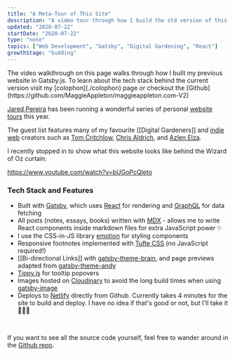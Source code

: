 ```yaml
---
title: "A Meta-Tour of This Site"
description: "A video tour through how I build the old version of this site"
updated: "2020-07-22"
startDate: "2020-07-22"
type: "note"
topics: ["Web Development", "Gatsby", "Digital Gardening", "React"]
growthStage: "budding"
---
```


<Alert>
    The video walkthrough on this page walks through how I built my previous
    website in Gatsby.js. To learn about the tech stack behind the current
    version visit my [colophon](./colophon) page or checkout the
    [Github](https://github.com/MaggieAppleton/maggieappleton.com-V2)
</Alert>

[Jared Pereira](https://awarm.space/) has been running a wonderful series of personal [website tours](https://www.youtube.com/playlist?list=PLEXbN99LY3OCarUeXcxWeZzOelXQvVdAA) this year.

The guest list features many of my favourite [[Digital Gardeners]] and [indie web](https://indieweb.org/) creators such as [Tom Critchlow](https://tomcritchlow.com/), [Chris Aldrich](https://boffosocko.com/), and [Azlen Elza](https://azlen.me/).

I recently stopped in to show what this website looks like behind the Wizard of Oz curtain:

https://www.youtube.com/watch?v=bUGoPcQleto

### Tech Stack and Features

-   Built with [Gatsby](https://www.gatsbyjs.org/), which uses [React](https://reactjs.org/) for rendering and [GraphQL](https://graphql.org/) for data fetching
-   All posts (notes, essays, books) written with [MDX](https://mdxjs.com/) - allows me to write React components inside markdown files for extra JavaScript power ✨
-   I use the CSS-in-JS library [emotion](https://emotion.sh/docs/introduction) for styling components
-   Responsive footnotes implemented with [Tufte CSS](https://edwardtufte.github.io/tufte-css/) (no JavaScript required!)
-   [[Bi-directional Links]] with [gatsby-theme-brain](https://github.com/aengusmcmillin/gatsby-theme-brain), and page previews adapted from [gatsby-theme-andy](https://github.com/aravindballa/gatsby-theme-andy)
-   [Tippy.js](https://atomiks.github.io/tippyjs/) for tooltip popovers
-   Images hosted on [Cloudinary](https://cloudinary.com/) to avoid the long build times when using [gatsby-image](https://www.gatsbyjs.org/packages/gatsby-image/)
-   Deploys to [Netlify](https://www.netlify.com/) directly from Github. Currently takes 4 minutes for the site to build and deploy. I have no idea if that's good or not, but I'll take it 🤷🏻‍♀️

<br />

<SimpleCard width="740px">

If you want to see all the source code yourself, feel free to wander around in the [Github repo](https://github.com/MaggieAppleton/maggieappleton.com).

</SimpleCard>
